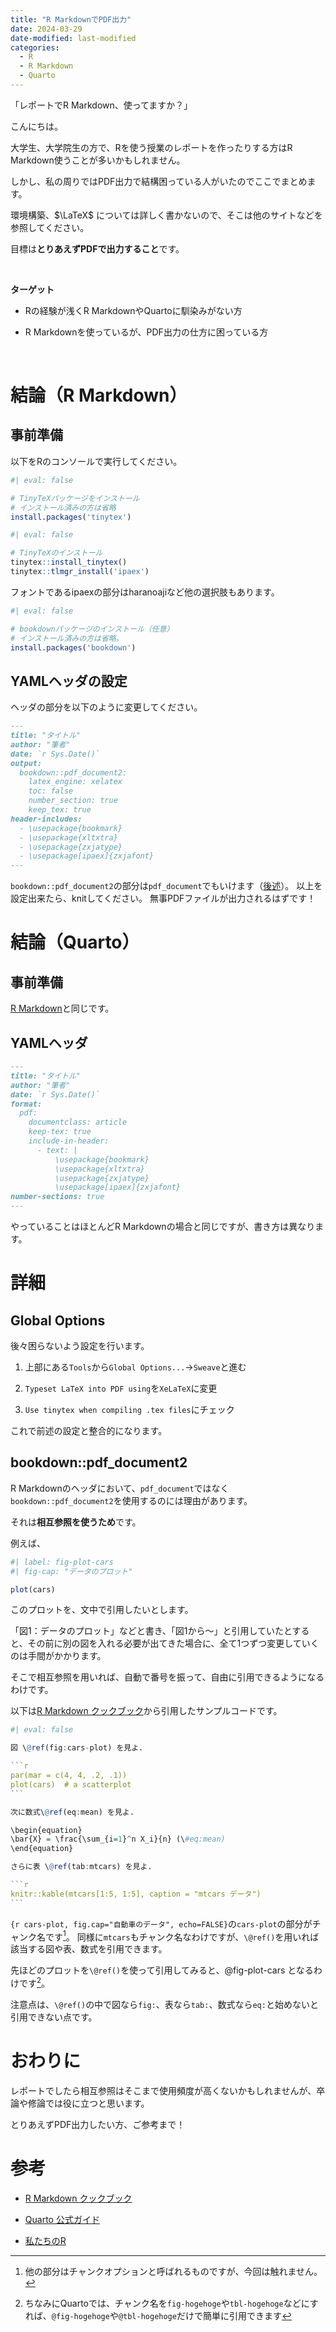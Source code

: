 ```yaml
---
title: "R MarkdownでPDF出力"
date: 2024-03-29
date-modified: last-modified
categories: 
  - R
  - R Markdown
  - Quarto
---
```


「レポートでR Markdown、使ってますか？」

こんにちは。

大学生、大学院生の方で、Rを使う授業のレポートを作ったりする方はR Markdown使うことが多いかもしれません。

しかし、私の周りではPDF出力で結構困っている人がいたのでここでまとめます。

環境構築、$\LaTeX$ については詳しく書かないので、そこは他のサイトなどを参照してください。

目標は**とりあえずPDFで出力すること**です。

<br>

**ターゲット**

 - Rの経験が浅くR MarkdownやQuartoに馴染みがない方
 
 - R Markdownを使っているが、PDF出力の仕方に困っている方

 <br>

# 結論（R Markdown）

## 事前準備

以下をRのコンソールで実行してください。

```r
#| eval: false

# TinyTeXパッケージをインストール
# インストール済みの方は省略
install.packages('tinytex')
```

```r
#| eval: false

# TinyTeXのインストール
tinytex::install_tinytex()
tinytex::tlmgr_install('ipaex')
```

フォントであるipaexの部分はharanoajiなど他の選択肢もあります。

```r
#| eval: false

# bookdownパッケージのインストール（任意）
# インストール済みの方は省略。
install.packages('bookdown')
```

## YAMLヘッダの設定

ヘッダの部分を以下のように変更してください。

```markdown
---
title: "タイトル"
author: "筆者"
date: `r Sys.Date()`
output: 
  bookdown::pdf_document2:
    latex_engine: xelatex
    toc: false
    number_section: true
    keep_tex: true
header-includes: 
  - \usepackage{bookmark} 
  - \usepackage{xltxtra} 
  - \usepackage{zxjatype} 
  - \usepackage[ipaex]{zxjafont}
---
```

`bookdown::pdf_document2`の部分は`pdf_document`でもいけます（[後述](#sec-bookdown)）。
以上を設定出来たら、knitしてください。
無事PDFファイルが出力されるはずです！

# 結論（Quarto）

## 事前準備

[R Markdown](#事前準備)と同じです。

## YAMLヘッダ

```markdown
---
title: "タイトル"
author: "筆者"
date: `r Sys.Date()`
format: 
  pdf: 
    documentclass: article
    keep-tex: true
    include-in-header: 
      - text: | 
          \usepackage{bookmark} 
          \usepackage{xltxtra} 
          \usepackage{zxjatype} 
          \usepackage[ipaex]{zxjafont} 
number-sections: true
---
```

やっていることはほとんどR Markdownの場合と同じですが、書き方は異なります。

# 詳細

## Global Options

後々困らないよう設定を行います。

1. 上部にある`Tools`から`Global Options...`→`Sweave`と進む

2. `Typeset LaTeX into PDF using`を`XeLaTeX`に変更

3. `Use tinytex when compiling .tex files`にチェック

これで前述の設定と整合的になります。

## bookdown::pdf_document2 {#sec-bookdown}

R Markdownのヘッダにおいて、`pdf_document`ではなく`bookdown::pdf_document2`を使用するのには理由があります。

それは**相互参照を使うため**です。

例えば、

```r
#| label: fig-plot-cars
#| fig-cap: "データのプロット"

plot(cars)
```

このプロットを、文中で引用したいとします。

「図1：データのプロット」などと書き、「図1から～」と引用していたとすると、その前に別の図を入れる必要が出てきた場合に、全て1つずつ変更していくのは手間がかかります。

そこで相互参照を用いれば、自動で番号を振って、自由に引用できるようになるわけです。

以下は[R Markdown クックブック](https://gedevan-aleksizde.github.io/rmarkdown-cookbook/cross-ref.html)から引用したサンプルコードです。

````r
#| eval: false

図 \@ref(fig:cars-plot) を見よ.

```r
par(mar = c(4, 4, .2, .1))
plot(cars)  # a scatterplot
```

次に数式\@ref(eq:mean) を見よ.

\begin{equation}
\bar{X} = \frac{\sum_{i=1}^n X_i}{n} (\#eq:mean)
\end{equation}

さらに表 \@ref(tab:mtcars) を見よ.

```r
knitr::kable(mtcars[1:5, 1:5], caption = "mtcars データ")
```
````

`{r cars-plot, fig.cap="自動車のデータ", echo=FALSE}`の`cars-plot`の部分がチャンク名です^[他の部分はチャンクオプションと呼ばれるものですが、今回は触れません。]。
同様に`mtcars`もチャンク名なわけですが、`\@ref()`を用いれば該当する図や表、数式を引用できます。

先ほどのプロットを`\@ref()`を使って引用してみると、@fig-plot-cars となるわけです^[ちなみにQuartoでは、チャンク名を`fig-hogehoge`や`tbl-hogehoge`などにすれば、`@fig-hogehoge`や`@tbl-hogehoge`だけで簡単に引用できます]。

注意点は、`\@ref()`の中で図なら`fig:`、表なら`tab:`、数式なら`eq:`と始めないと引用できない点です。

# おわりに

レポートでしたら相互参照はそこまで使用頻度が高くないかもしれませんが、卒論や修論では役に立つと思います。

とりあえずPDF出力したい方、ご参考まで！


# 参考

- [R Markdown クックブック](https://gedevan-aleksizde.github.io/rmarkdown-cookbook/)

- [Quarto 公式ガイド](https://quarto.org/docs/guide/)

- [私たちのR](https://www.jaysong.net/RBook/)

